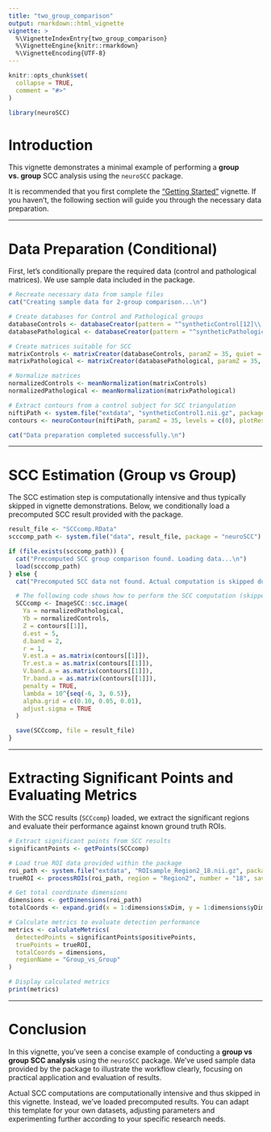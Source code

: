 ```yaml
---
title: "two_group_comparison"
output: rmarkdown::html_vignette
vignette: >
  %\VignetteIndexEntry{two_group_comparison}
  %\VignetteEngine{knitr::rmarkdown}
  %\VignetteEncoding{UTF-8}
---
```


```r
knitr::opts_chunk$set(
  collapse = TRUE,
  comment = "#>"
)
```

```r
library(neuroSCC)
```

# Introduction

This vignette demonstrates a minimal example of performing a **group vs. group** SCC analysis using the `neuroSCC` package.

It is recommended that you first complete the ["Getting Started"](landing_vignette.html) vignette. If you haven't, the following section will guide you through the necessary data preparation.

---

# Data Preparation (Conditional)

First, let's conditionally prepare the required data (control and pathological matrices). We use sample data included in the package.

```r

# Recreate necessary data from sample files
cat("Creating sample data for 2-group comparison...\n")

# Create databases for Control and Pathological groups
databaseControls <- databaseCreator(pattern = "^syntheticControl[12]\\.nii\\.gz$", control = TRUE, quiet = TRUE)
databasePathological <- databaseCreator(pattern = "^syntheticPathological[12]\\.nii\\.gz$", control = FALSE, quiet = TRUE)

# Create matrices suitable for SCC
matrixControls <- matrixCreator(databaseControls, paramZ = 35, quiet = TRUE)
matrixPathological <- matrixCreator(databasePathological, paramZ = 35, quiet = TRUE)

# Normalize matrices
normalizedControls <- meanNormalization(matrixControls)
normalizedPathological <- meanNormalization(matrixPathological)

# Extract contours from a control subject for SCC triangulation
niftiPath <- system.file("extdata", "syntheticControl1.nii.gz", package = "neuroSCC")
contours <- neuroContour(niftiPath, paramZ = 35, levels = c(0), plotResult = FALSE)

cat("Data preparation completed successfully.\n")

```

---

# SCC Estimation (Group vs Group)

The SCC estimation step is computationally intensive and thus typically skipped in vignette demonstrations. Below, we conditionally load a precomputed SCC result provided with the package.

```r
result_file <- "SCCcomp.RData"
scccomp_path <- system.file("data", result_file, package = "neuroSCC")

if (file.exists(scccomp_path)) {
  cat("Precomputed SCC group comparison found. Loading data...\n")
  load(scccomp_path)
} else {
  cat("Precomputed SCC data not found. Actual computation is skipped due to computational complexity.\n")

  # The following code shows how to perform the SCC computation (skipped by default)
  SCCcomp <- ImageSCC::scc.image(
    Ya = normalizedPathological,
    Yb = normalizedControls,
    Z = contours[[1]],
    d.est = 5,
    d.band = 2,
    r = 1,
    V.est.a = as.matrix(contours[[1]]),
    Tr.est.a = as.matrix(contours[[1]]),
    V.band.a = as.matrix(contours[[1]]),
    Tr.band.a = as.matrix(contours[[1]]),
    penalty = TRUE,
    lambda = 10^{seq(-6, 3, 0.5)},
    alpha.grid = c(0.10, 0.05, 0.01),
    adjust.sigma = TRUE
  )

  save(SCCcomp, file = result_file)
}
```

---

# Extracting Significant Points and Evaluating Metrics

With the SCC results (`SCCcomp`) loaded, we extract the significant regions and evaluate their performance against known ground truth ROIs.

```r
# Extract significant points from SCC results
significantPoints <- getPoints(SCCcomp)

# Load true ROI data provided within the package
roi_path <- system.file("extdata", "ROIsample_Region2_18.nii.gz", package = "neuroSCC")
trueROI <- processROIs(roi_path, region = "Region2", number = "18", save = FALSE)

# Get total coordinate dimensions
dimensions <- getDimensions(roi_path)
totalCoords <- expand.grid(x = 1:dimensions$xDim, y = 1:dimensions$yDim)

# Calculate metrics to evaluate detection performance
metrics <- calculateMetrics(
  detectedPoints = significantPoints$positivePoints,
  truePoints = trueROI,
  totalCoords = dimensions,
  regionName = "Group_vs_Group"
)

# Display calculated metrics
print(metrics)
```

---

# Conclusion

In this vignette, you've seen a concise example of conducting a **group vs group SCC analysis** using the `neuroSCC` package. We've used sample data provided by the package to illustrate the workflow clearly, focusing on practical application and evaluation of results. 

Actual SCC computations are computationally intensive and thus skipped in this vignette. Instead, we've loaded precomputed results. You can adapt this template for your own datasets, adjusting parameters and experimenting further according to your specific research needs.
